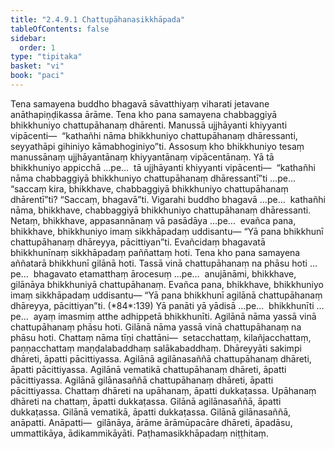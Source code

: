```yaml
---
title: "2.4.9.1 Chattupāhanasikkhāpada"
tableOfContents: false
sidebar:
  order: 1
type: "tipitaka"
basket: "vi"
book: "paci"
---
```



<DynamicBreadcrumb />

<Division number="1178" book="paci" bookNo="2" page="450">

<Paragraph number="3425" book="paci">
Tena samayena buddho bhagavā sāvatthiyaṃ viharati jetavane anāthapiṇḍikassa ārāme. Tena kho pana samayena chabbaggiyā bhikkhuniyo chattupāhanaṃ dhārenti. Manussā ujjhāyanti khiyyanti vipācenti—  “kathañhi nāma bhikkhuniyo chattupāhanaṃ dhāressanti, seyyathāpi gihiniyo kāmabhoginiyo”ti.
</Paragraph>

<Paragraph number="3426" book="paci">
Assosuṃ kho bhikkhuniyo tesaṃ manussānaṃ ujjhāyantānaṃ khiyyantānaṃ vipācentānaṃ. Yā tā bhikkhuniyo appicchā …pe…  tā ujjhāyanti khiyyanti vipācenti—  “kathañhi nāma chabbaggiyā bhikkhuniyo chattupāhanaṃ dhāressantī”ti …pe…  “saccaṃ kira, bhikkhave, chabbaggiyā bhikkhuniyo chattupāhanaṃ dhārentī”ti? “Saccaṃ, bhagavā”ti. Vigarahi buddho bhagavā …pe…  kathañhi nāma, bhikkhave, chabbaggiyā bhikkhuniyo chattupāhanaṃ dhāressanti. Netaṃ, bhikkhave, appasannānaṃ vā pasādāya …pe…  evañca pana, bhikkhave, bhikkhuniyo imaṃ sikkhāpadaṃ uddisantu—
</Paragraph>

<Paragraph number="3427" book="paci">
<Emphasis>“Yā pana bhikkhunī chattupāhanaṃ dhāreyya, pācittiyan”</Emphasis>ti.
</Paragraph>

<Paragraph number="3428" book="paci">
Evañcidaṃ bhagavatā bhikkhunīnaṃ sikkhāpadaṃ paññattaṃ hoti.
</Paragraph>

</Division>
<Division number="1179" book="paci" bookNo="2" page="451">

<Paragraph number="3429" book="paci">
Tena kho pana samayena aññatarā bhikkhunī gilānā hoti. Tassā vinā chattupāhanaṃ na phāsu hoti …pe…  bhagavato etamatthaṃ ārocesuṃ …pe…  anujānāmi, bhikkhave, gilānāya bhikkhuniyā chattupāhanaṃ. Evañca pana, bhikkhave, bhikkhuniyo imaṃ sikkhāpadaṃ uddisantu—
</Paragraph>

</Division>
<Division number="1180" book="paci" bookNo="2" page="451">

<Paragraph number="3430" book="paci">
<Emphasis>“Yā pana bhikkhunī agilānā chattupāhanaṃ dhāreyya, pācittiyan”</Emphasis>ti. (*84*:<Emphasis>139</Emphasis>)
</Paragraph>

</Division>
<Division number="1181" book="paci" bookNo="2" page="451">

<Paragraph number="3431" book="paci">
<Emphasis>Yā panā</Emphasis>ti yā yādisā …pe…  <Emphasis>bhikkhunī</Emphasis>ti …pe…  ayaṃ imasmiṃ atthe adhippetā bhikkhunīti.
</Paragraph>

<Paragraph number="3432" book="paci">
<Emphasis>Agilānā</Emphasis> nāma yassā vinā chattupāhanaṃ phāsu hoti.
</Paragraph>

<Paragraph number="3433" book="paci">
<Emphasis>Gilānā</Emphasis> nāma yassā vinā chattupāhanaṃ na phāsu hoti.
</Paragraph>

<Paragraph number="3434" book="paci">
<Emphasis>Chattaṃ</Emphasis> nāma tīṇi chattāni—  setacchattaṃ, kilañjacchattaṃ, paṇṇacchattaṃ maṇḍalabaddhaṃ salākabaddhaṃ. <Emphasis>Dhāreyyā</Emphasis>ti sakimpi dhāreti, āpatti pācittiyassa.
</Paragraph>

</Division>
<Division number="1182" book="paci" bookNo="2" page="451">

<Paragraph number="3435" book="paci">
Agilānā agilānasaññā chattupāhanaṃ dhāreti, āpatti pācittiyassa. Agilānā vematikā chattupāhanaṃ dhāreti, āpatti pācittiyassa. Agilānā gilānasaññā chattupāhanaṃ dhāreti, āpatti pācittiyassa.
</Paragraph>

<Paragraph number="3436" book="paci">
Chattaṃ dhāreti na upāhanaṃ, āpatti dukkaṭassa. Upāhanaṃ dhāreti na chattaṃ, āpatti dukkaṭassa. Gilānā agilānasaññā, āpatti dukkaṭassa. Gilānā vematikā, āpatti dukkaṭassa. Gilānā gilānasaññā, anāpatti.
</Paragraph>

</Division>
<Division number="1183" book="paci" bookNo="2" page="452">

<Paragraph number="3437" book="paci">
Anāpatti—  gilānāya, ārāme ārāmūpacāre dhāreti, āpadāsu, ummattikāya, ādikammikāyāti.

</Paragraph>
</Division>

<Paragraph number="3438" type="center" book="paci">
Paṭhamasikkhāpadaṃ niṭṭhitaṃ.
</Paragraph>